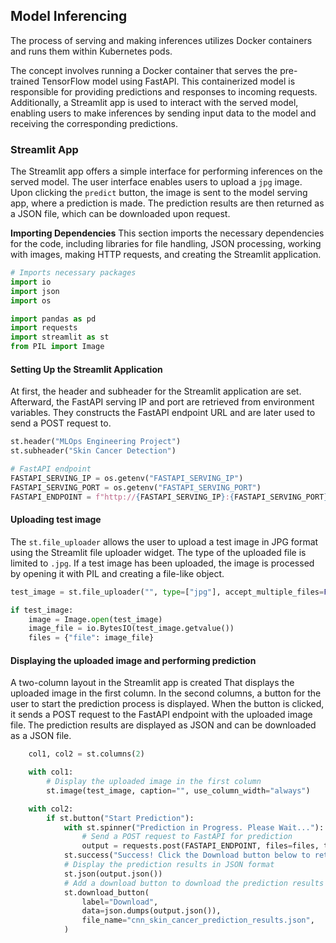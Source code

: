 
## Model Inferencing

The process of serving and making inferences utilizes Docker containers and runs them within Kubernetes pods.

The concept involves running a Docker container that serves the pre-trained TensorFlow model using FastAPI. This containerized model is responsible for providing predictions and responses to incoming requests. Additionally, a Streamlit app is used to interact with the served model, enabling users to make inferences by sending input data to the model and receiving the corresponding predictions.

### Streamlit App

The Streamlit app offers a simple interface for performing inferences on the served model. The user interface enables users to upload a `jpg` image. Upon clicking the `predict` button, the image is sent to the model serving app, where a prediction is made. The prediction results are then returned as a JSON file, which can be downloaded upon request.

**Importing Dependencies**
This section imports the necessary dependencies for the code, including libraries for file handling, JSON processing, working with images, making HTTP requests, and creating the Streamlit application.

```python
# Imports necessary packages
import io
import json
import os

import pandas as pd
import requests
import streamlit as st
from PIL import Image

```

#### Setting Up the Streamlit Application {.unlisted .unnumbered}
At first, the header and subheader for the Streamlit application are set. Afterward, the FastAPI serving IP and port are retrieved from environment variables. They constructs the FastAPI endpoint URL and are later used to send a POST request to.

```python
st.header("MLOps Engineering Project")
st.subheader("Skin Cancer Detection")

# FastAPI endpoint
FASTAPI_SERVING_IP = os.getenv("FASTAPI_SERVING_IP")
FASTAPI_SERVING_PORT = os.getenv("FASTAPI_SERVING_PORT")
FASTAPI_ENDPOINT = f"http://{FASTAPI_SERVING_IP}:{FASTAPI_SERVING_PORT}/predict"

```

#### Uploading test image {.unlisted .unnumbered}
The `st.file_uploader` allows the user to upload a test image in JPG format using the Streamlit file uploader widget. The type of the uploaded file is limited to `.jpg`. If a test image has been uploaded, the image is processed by opening it with PIL and creating a file-like object.


```python
test_image = st.file_uploader("", type=["jpg"], accept_multiple_files=False)

if test_image:
    image = Image.open(test_image)
    image_file = io.BytesIO(test_image.getvalue())
    files = {"file": image_file}

```

#### Displaying the uploaded image and performing prediction {.unlisted .unnumbered}
A two-column layout in the Streamlit app is created That displays the uploaded image in the first column. In the second columns, a button for the user to start the prediction process is displayed. When the button is clicked, it sends a POST request to the FastAPI endpoint with the uploaded image file. The prediction results are displayed as JSON and can be downloaded as a JSON file.

```python
    col1, col2 = st.columns(2)

    with col1:
        # Display the uploaded image in the first column
        st.image(test_image, caption="", use_column_width="always")

    with col2:
        if st.button("Start Prediction"):
            with st.spinner("Prediction in Progress. Please Wait..."):
                # Send a POST request to FastAPI for prediction
                output = requests.post(FASTAPI_ENDPOINT, files=files, timeout=8000)
            st.success("Success! Click the Download button below to retrieve prediction results (JSON format)")
            # Display the prediction results in JSON format
            st.json(output.json())
            # Add a download button to download the prediction results as a JSON file
            st.download_button(
                label="Download",
                data=json.dumps(output.json()),
                file_name="cnn_skin_cancer_prediction_results.json",
            )

```

